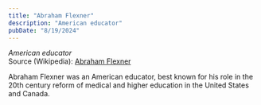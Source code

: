 ```yaml
---
title: "Abraham Flexner"
description: "American educator"
pubDate: "8/19/2024"
---
```


*American educator*  
Source (Wikipedia): [Abraham Flexner][1]

Abraham Flexner was an American educator, best known for his role in the 20th century reform of medical and higher education in the United States and Canada.

[1]: https://en.wikipedia.org/wiki/Abraham_Flexner
